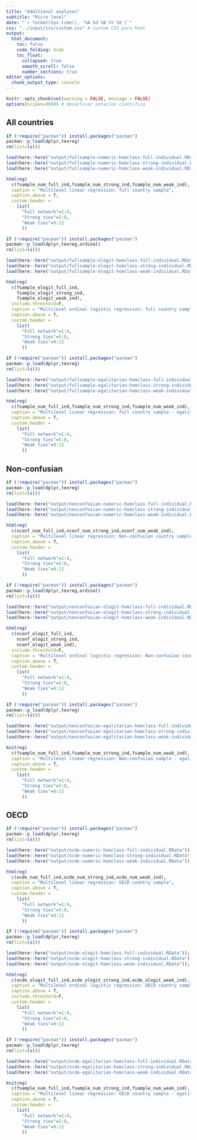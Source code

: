 ```yaml
---
title: "Additional analyses"
subtitle: "Micro level"
date: "`r format(Sys.time(), '%A %d %B %Y %X')`"
css: "../input/css/custom.css" # custom CSS para html
output: 
  html_document: 
    toc: false
    code_folding: hide
    toc_float: 
      collapsed: true
      smooth_scroll: false
      number_sections: true
editor_options: 
  chunk_output_type: console
---
```


```r
knitr::opts_chunk$set(warning = FALSE, message = FALSE)
options(scipen=9999) # desactivar notacion cientifica
```

## All countries

```r
if (!require("pacman")) install.packages("pacman")
pacman::p_load(dplyr,texreg)  
rm(list=ls())

load(here::here("output/fullsample-numeric-homclass-full-individual.RData")); fsample_num_full_ind<- models
load(here::here("output/fullsample-numeric-homclass-strong-individual.RData"));fsample_num_strong_ind<- models
load(here::here("output/fullsample-numeric-homclass-weak-individual.RData")); fsample_num_weak_ind<- models

htmlreg(
  c(fsample_num_full_ind,fsample_num_strong_ind,fsample_num_weak_ind),
  caption = "Multilevel linear regression: full country sample",
  caption.above = T,
  custom.header = 
    list(
      "Full network"=1:4,
      "Strong ties"=5:8,
      "Weak ties"=9:12
      ))
```

```r
if (!require("pacman")) install.packages("pacman")
pacman::p_load(dplyr,texreg,ordinal)  
rm(list=ls())

load(here::here("output/fullsample-ologit-homclass-full-individual.RData"));fsample_ologit_full_ind<- models
load(here::here("output/fullsample-ologit-homclass-strong-individual.RData"));fsample_ologit_strong_ind<- models
load(here::here("output/fullsample-ologit-homclass-weak-individual.RData"));fsample_ologit_weak_ind<- models

htmlreg(
  c(fsample_ologit_full_ind,
    fsample_ologit_strong_ind,
    fsample_ologit_weak_ind),
  include.threshold=F,
  caption = "Multilevel ordinal logistic regression: full country sample",
  caption.above = T,
  custom.header = 
    list(
      "Full network"=1:4,
      "Strong ties"=5:8,
      "Weak ties"=9:12
      ))
```

```r
if (!require("pacman")) install.packages("pacman")
pacman::p_load(dplyr,texreg)  
rm(list=ls())

load(here::here("output/fullsample-egalitarian-homclass-full-individual.RData")); fsample_num_full_ind<- models
load(here::here("output/fullsample-egalitarian-homclass-strong-individual.RData"));fsample_num_strong_ind<- models
load(here::here("output/fullsample-egalitarian-homclass-weak-individual.RData")); fsample_num_weak_ind<- models

htmlreg(
  c(fsample_num_full_ind,fsample_num_strong_ind,fsample_num_weak_ind),
  caption = "Multilevel linear regression: full country sample - egalitarian preferences index",
  caption.above = T,
  custom.header = 
    list(
      "Full network"=1:4,
      "Strong ties"=5:8,
      "Weak ties"=9:12
      ))
```

## Non-confusian

```r
if (!require("pacman")) install.packages("pacman")
pacman::p_load(dplyr,texreg)  
rm(list=ls())

load(here::here("output/nonconfusian-numeric-homclass-full-individual.RData")); nconf_num_full_ind<- models
load(here::here("output/nonconfusian-numeric-homclass-strong-individual.RData"));nconf_num_strong_ind<- models
load(here::here("output/nonconfusian-numeric-homclass-weak-individual.RData")); nconf_num_weak_ind<- models

htmlreg(
  c(nconf_num_full_ind,nconf_num_strong_ind,nconf_num_weak_ind),
  caption = "Multilevel linear regression: Non-confusian country sample",
  caption.above = T,
  custom.header = 
    list(
      "Full network"=1:4,
      "Strong ties"=5:8,
      "Weak ties"=9:12
      ))
```

```r
if (!require("pacman")) install.packages("pacman")
pacman::p_load(dplyr,texreg,ordinal)  
rm(list=ls())

load(here::here("output/nonconfusian-ologit-homclass-full-individual.RData"));nconf_ologit_full_ind<- models
load(here::here("output/nonconfusian-ologit-homclass-strong-individual.RData"));nconf_ologit_strong_ind<- models
load(here::here("output/nonconfusian-ologit-homclass-weak-individual.RData"));nconf_ologit_weak_ind<- models

htmlreg(
  c(nconf_ologit_full_ind,
    nconf_ologit_strong_ind,
    nconf_ologit_weak_ind),
  include.threshold=F,
  caption = "Multilevel ordinal logistic regression: Non-confusian country sample",
  caption.above = T,
  custom.header = 
    list(
      "Full network"=1:4,
      "Strong ties"=5:8,
      "Weak ties"=9:12
      ))
```

```r
if (!require("pacman")) install.packages("pacman")
pacman::p_load(dplyr,texreg)  
rm(list=ls())

load(here::here("output/nonconfusian-egalitarian-homclass-full-individual.RData")); fsample_num_full_ind<- models
load(here::here("output/nonconfusian-egalitarian-homclass-strong-individual.RData"));fsample_num_strong_ind<- models
load(here::here("output/nonconfusian-egalitarian-homclass-weak-individual.RData")); fsample_num_weak_ind<- models

knitreg(
  c(fsample_num_full_ind,fsample_num_strong_ind,fsample_num_weak_ind),
  caption = "Multilevel linear regression: Non-confusian sample - egalitarian preferences index",
  caption.above = T,
  custom.header = 
    list(
      "Full network"=1:4,
      "Strong ties"=5:8,
      "Weak ties"=9:12
      ))
```


## OECD

```r
if (!require("pacman")) install.packages("pacman")
pacman::p_load(dplyr,texreg)  
rm(list=ls())

load(here::here("output/ocde-numeric-homclass-full-individual.RData")); ocde_num_full_ind<- models
load(here::here("output/ocde-numeric-homclass-strong-individual.RData"));ocde_num_strong_ind<- models
load(here::here("output/ocde-numeric-homclass-weak-individual.RData")); ocde_num_weak_ind<- models

htmlreg(
  c(ocde_num_full_ind,ocde_num_strong_ind,ocde_num_weak_ind),
  caption = "Multilevel linear regression: OECD country sample",
  caption.above = T,
  custom.header = 
    list(
      "Full network"=1:4,
      "Strong ties"=5:8,
      "Weak ties"=9:12
      ))
```

```r
if (!require("pacman")) install.packages("pacman")
pacman::p_load(dplyr,texreg)  
rm(list=ls())

load(here::here("output/ocde-ologit-homclass-full-individual.RData")); ocde_ologit_full_ind<- models
load(here::here("output/ocde-ologit-homclass-strong-individual.RData"));ocde_ologit_strong_ind<- models
load(here::here("output/ocde-ologit-homclass-weak-individual.RData")); ocde_ologit_weak_ind<- models

htmlreg(
  c(ocde_ologit_full_ind,ocde_ologit_strong_ind,ocde_ologit_weak_ind),
  caption = "Multilevel ordinal logistic regression: OECD country sample",
  caption.above = T,
  include.threshold=F,
  custom.header = 
    list(
      "Full network"=1:4,
      "Strong ties"=5:8,
      "Weak ties"=9:12
      ))
```

```r
if (!require("pacman")) install.packages("pacman")
pacman::p_load(dplyr,texreg)  
rm(list=ls())

load(here::here("output/ocde-egalitarian-homclass-full-individual.RData")); fsample_num_full_ind<- models
load(here::here("output/ocde-egalitarian-homclass-strong-individual.RData"));fsample_num_strong_ind<- models
load(here::here("output/ocde-egalitarian-homclass-weak-individual.RData")); fsample_num_weak_ind<- models

knitreg(
  c(fsample_num_full_ind,fsample_num_strong_ind,fsample_num_weak_ind),
  caption = "Multilevel linear regression: OECD country sample - egalitarian preferences index",
  caption.above = T,
  custom.header = 
    list(
      "Full network"=1:4,
      "Strong ties"=5:8,
      "Weak ties"=9:12
      ))
```



